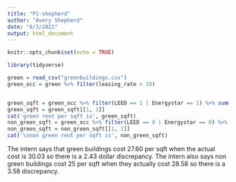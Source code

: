 ```yaml
---
title: "P1-shepherd"
author: "Avery Shepherd"
date: "8/3/2021"
output: html_document
---
```


```r
knitr::opts_chunk$set(echo = TRUE)
```


```r
library(tidyverse)
```

```r
green = read_csv("greenbuildings.csv")
green_occ = green %>% filter(leasing_rate > 10)


green_sqft = green_occ %>% filter(LEED == 1 | Energystar == 1) %>% summarise(rentsqft = mean(Rent))
green_sqft = green_sqft[[1, 1]]
cat('green rent per sqft is', green_sqft)
non_green_sqft = green_occ %>% filter(LEED == 0 | Energystar == 0) %>% summarise(rentsqft = mean(Rent))
non_green_sqft = non_green_sqft[[1, 1]]
cat('\nnon green rent per sqft is', non_green_sqft)
```
The intern says that green buildings cost 27.60 per sqft when the actual cost is 30.03 so there is a 2.43 dollar discrepancy. The intern also says non green buildings cost 25 per sqft when they actually cost 28.58 so there is a 3.58 discrepancy. 


